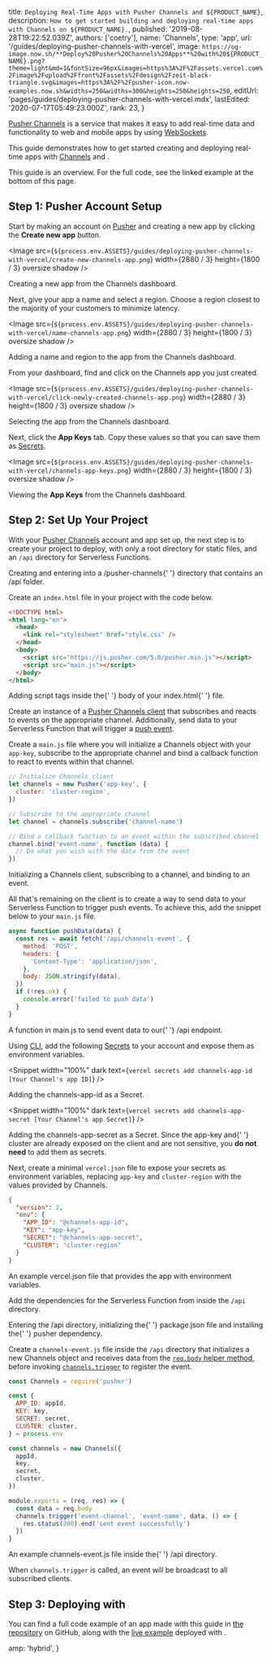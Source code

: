 
  title: `Deploying Real-Time Apps with Pusher Channels and ${PRODUCT_NAME}`,
  description: `How to get started building and deploying real-time apps with Channels on ${PRODUCT_NAME}.`,
  published: '2019-08-28T19:22:52.039Z',
  authors: ['coetry'],
  name: 'Channels',
  type: 'app',
  url: '/guides/deploying-pusher-channels-with-vercel',
  image: `https://og-image.now.sh/**Deploy%20Pusher%20Channels%20Apps**%20with%20${PRODUCT_NAME}.png?theme=light&md=1&fontSize=96px&images=https%3A%2F%2Fassets.vercel.com%2Fimage%2Fupload%2Ffront%2Fassets%2Fdesign%2Fzeit-black-triangle.svg&images=https%3A%2F%2Fpusher-icon.now-examples.now.sh&widths=250&widths=300&heights=250&heights=250`,
  editUrl: 'pages/guides/deploying-pusher-channels-with-vercel.mdx',
  lastEdited: '2020-07-17T05:49:23.000Z',
  rank: 23,
}

[Pusher Channels](https://pusher.com/channels) is a service that makes it easy to add real-time data and functionality to web and mobile apps by using [WebSockets](https://en.wikipedia.org/wiki/WebSocket).

This guide demonstrates how to get started creating and deploying real-time apps with [Channels](https://pusher.com/channels) and [<ProductName />](/).

<Note>
  This guide is an overview. For the full code, see the linked example at the
  bottom of this page.
</Note>

## Step 1: Pusher Account Setup

Start by making an account on [Pusher](https://dashboard.pusher.com/accounts/sign_up) and creating a new app by clicking the **Create new app** button.

<Image
  src={`${process.env.ASSETS}/guides/deploying-pusher-channels-with-vercel/create-new-channels-app.png`}
  width={2880 / 3}
  height={1800 / 3}
  oversize
  shadow
/>
<Caption>Creating a new app from the Channels dashboard.</Caption>

Next, give your app a name and select a region. Choose a region closest to the majority of your customers to minimize latency.

<Image
  src={`${process.env.ASSETS}/guides/deploying-pusher-channels-with-vercel/name-channels-app.png`}
  width={2880 / 3}
  height={1800 / 3}
  oversize
  shadow
/>
<Caption>
  Adding a name and region to the app from the Channels dashboard.
</Caption>

From your dashboard, find and click on the Channels app you just created.

<Image
  src={`${process.env.ASSETS}/guides/deploying-pusher-channels-with-vercel/click-newly-created-channels-app.png`}
  width={2880 / 3}
  height={1800 / 3}
  oversize
  shadow
/>
<Caption>Selecting the app from the Channels dashboard.</Caption>

Next, click the **App Keys** tab. Copy these values so that you can save them as [Secrets](/docs/cli#commands/secrets).

<Image
  src={`${process.env.ASSETS}/guides/deploying-pusher-channels-with-vercel/channels-app-keys.png`}
  width={2880 / 3}
  height={1800 / 3}
  oversize
  shadow
/>
<Caption>
  Viewing the <b>App Keys</b> from the Channels dashboard.
</Caption>

## Step 2: Set Up Your Project

With your [Pusher Channels](https://pusher.com/channels) account and app set up, the next step is to create your project to deploy, with only a root directory for static files, and an `/api` directory for Serverless Functions.

<Snippet
  width="100%"
  dark
  text="mkdir -p pusher-channels/api && cd pusher-channels"
/>
<Caption>
  Creating and entering into a <InlineCode>/pusher-channels</InlineCode>{' '}
  directory that contains an <InlineCode>/api</InlineCode> folder.
</Caption>

Create an `index.html` file in your project with the code below.

```html
<!DOCTYPE html>
<html lang="en">
  <head>
    <link rel="stylesheet" href="style.css" />
  </head>
  <body>
    <script src="https://js.pusher.com/5.0/pusher.min.js"></script>
    <script src="main.js"></script>
  </body>
</html>
```

<Caption>
  Adding <InlineCode>script</InlineCode> tags inside the{' '}
  <InlineCode>body</InlineCode> of your <InlineCode>index.html</InlineCode>{' '}
  file.
</Caption>

Create an instance of a [Pusher Channels client](https://pusher.com/docs/channels/using_channels/client-api-overview) that subscribes and reacts to events on the appropriate channel. Additionally, send data to your Serverless Function that will trigger a [push event](https://pusher.com/docs/channels/using_channels/events).

Create a `main.js` file where you will initialize a Channels object with your `app-key`, subscribe to the appropriate channel and bind a callback function to react to events within that channel.

```js
// Initialize Channels client
let channels = new Pusher('app-key', {
  cluster: 'cluster-region',
})

// Subscribe to the appropriate channel
let channel = channels.subscribe('channel-name')

// Bind a callback function to an event within the subscribed channel
channel.bind('event-name', function (data) {
  // Do what you wish with the data from the event
})
```

<Caption>
  Initializing a <InlineCode>Channels</InlineCode> client, subscribing to a
  channel, and binding to an event.
</Caption>

All that's remaining on the client is to create a way to send data to your Serverless Function to trigger push events. To achieve this, add the snippet below to your `main.js` file.

```js
async function pushData(data) {
  const res = await fetch('/api/channels-event', {
    method: 'POST',
    headers: {
      'Content-Type': 'application/json',
    },
    body: JSON.stringify(data),
  })
  if (!res.ok) {
    console.error('failed to push data')
  }
}
```

<Caption>
  A function in <InlineCode>main.js</InlineCode> to send event data to our{' '}
  <InlineCode>/api</InlineCode> endpoint.
</Caption>

Using [<ProductShortName /> CLI](/download), add the following [Secrets](/docs/cli#commands/secrets) to your account and expose them as environment variables.

<Snippet
  width="100%"
  dark
  text={`vercel secrets add channels-app-id [Your Channel's app ID]`}
/>
<Caption>
  Adding the <InlineCode>channels-app-id</InlineCode> as a Secret.
</Caption>

<Snippet
  width="100%"
  dark
  text={`vercel secrets add channels-app-secret [Your Channel's app Secret]`}
/>
<Caption>
  Adding the <InlineCode>channels-app-secret</InlineCode> as a Secret.
</Caption>

<Note>
  Since the <InlineCode>app-key</InlineCode> and{' '}
  <InlineCode>cluster</InlineCode> are already exposed on the client and are not
  sensitive, you <b>do not need</b> to add them as secrets.
</Note>

Next, create a minimal `vercel.json` file to expose your secrets as environment variables, replacing `app-key` and `cluster-region` with the values provided by Channels.

```json
{
  "version": 2,
  "env": {
    "APP_ID": "@channels-app-id",
    "KEY": "app-key",
    "SECRET": "@channels-app-secret",
    "CLUSTER": "cluster-region"
  }
}
```

<Caption>
  An example <InlineCode>vercel.json</InlineCode> file that provides the app
  with environment variables.
</Caption>

Add the dependencies for the Serverless Function from inside the `/api` directory.

<Snippet width="100%" dark text="cd api && npm init -y && npm i pusher" />
<Caption>
  Entering the <InlineCode>/api</InlineCode> directory, initializing the{' '}
  <InlineCode>package.json</InlineCode> file and installing the{' '}
  <InlineCode>pusher</InlineCode> dependency.
</Caption>

Create a `channels-event.js` file inside the `/api` directory that initializes a new Channels object and receives data from the [`req.body` helper method](/docs/v2/serverless-functions/supported-languages/#node.js-request-and-response-objects), before invoking [`channels.trigger`](https://github.com/pusher/pusher-http-node#publishing-events) to register the event.

```js
const Channels = require('pusher')

const {
  APP_ID: appId,
  KEY: key,
  SECRET: secret,
  CLUSTER: cluster,
} = process.env

const channels = new Channels({
  appId,
  key,
  secret,
  cluster,
})

module.exports = (req, res) => {
  const data = req.body
  channels.trigger('event-channel', 'event-name', data, () => {
    res.status(200).end('sent event successfully')
  })
}
```

<Caption>
  An example <InlineCode>channels-event.js</InlineCode> file inside the{' '}
  <InlineCode>/api</InlineCode> directory.
</Caption>

When `channels.trigger` is called, an event will be broadcast to all subscribed clients.

## Step 3: Deploying with <NameWrapper name={PRODUCT_NAME} />

<DeploySection meta={meta} />

You can find a full code example of an app made with this guide in [the <ProductName /> repository](https://github.com/vercel/vercel/tree/master/examples/vanilla-pusher-functions) on GitHub, along with the [live example](https://pusher-whiteboard.now-examples.now.sh/) deployed with <ProductName />.


  amp: 'hybrid',
}
